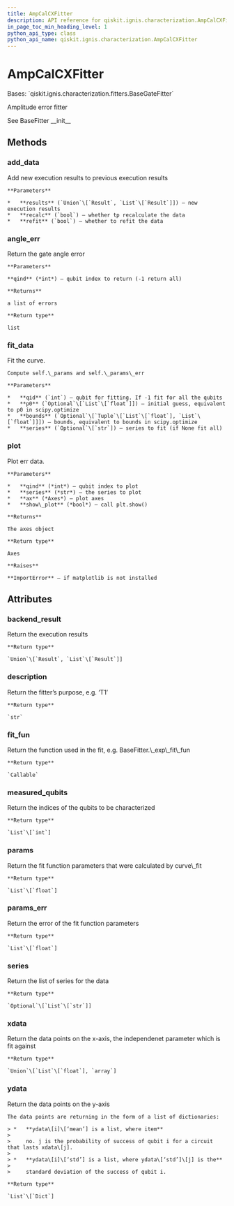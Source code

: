 ```yaml
---
title: AmpCalCXFitter
description: API reference for qiskit.ignis.characterization.AmpCalCXFitter
in_page_toc_min_heading_level: 1
python_api_type: class
python_api_name: qiskit.ignis.characterization.AmpCalCXFitter
---
```


# AmpCalCXFitter

<Class id="qiskit.ignis.characterization.AmpCalCXFitter" isDedicatedPage={true} github="https://github.com/qiskit-community/qiskit-ignis/tree/stable/0.7/qiskit/ignis/characterization/gates/fitters.py" signature="AmpCalCXFitter(backend_result, xdata, qubits, fit_p0, fit_bounds)" modifiers="class">
  Bases: `qiskit.ignis.characterization.fitters.BaseGateFitter`

  Amplitude error fitter

  See BaseFitter \_\_init\_\_

  ## Methods

  <span id="qiskit-ignis-characterization-ampcalcxfitter-add-data" />

  ### add\_data

  <Function id="qiskit.ignis.characterization.AmpCalCXFitter.add_data" signature="AmpCalCXFitter.add_data(results, recalc=True, refit=True)">
    Add new execution results to previous execution results

    **Parameters**

    *   **results** (`Union`\[`Result`, `List`\[`Result`]]) – new execution results
    *   **recalc** (`bool`) – whether tp recalculate the data
    *   **refit** (`bool`) – whether to refit the data
  </Function>

  <span id="qiskit-ignis-characterization-ampcalcxfitter-angle-err" />

  ### angle\_err

  <Function id="qiskit.ignis.characterization.AmpCalCXFitter.angle_err" signature="AmpCalCXFitter.angle_err(qind=- 1)">
    Return the gate angle error

    **Parameters**

    **qind** (*int*) – qubit index to return (-1 return all)

    **Returns**

    a list of errors

    **Return type**

    list
  </Function>

  <span id="qiskit-ignis-characterization-ampcalcxfitter-fit-data" />

  ### fit\_data

  <Function id="qiskit.ignis.characterization.AmpCalCXFitter.fit_data" signature="AmpCalCXFitter.fit_data(qid=- 1, p0=None, bounds=None, series=None)">
    Fit the curve.

    Compute self.\_params and self.\_params\_err

    **Parameters**

    *   **qid** (`int`) – qubit for fitting. If -1 fit for all the qubits
    *   **p0** (`Optional`\[`List`\[`float`]]) – initial guess, equivalent to p0 in scipy.optimize
    *   **bounds** (`Optional`\[`Tuple`\[`List`\[`float`], `List`\[`float`]]]) – bounds, equivalent to bounds in scipy.optimize
    *   **series** (`Optional`\[`str`]) – series to fit (if None fit all)
  </Function>

  <span id="qiskit-ignis-characterization-ampcalcxfitter-plot" />

  ### plot

  <Function id="qiskit.ignis.characterization.AmpCalCXFitter.plot" signature="AmpCalCXFitter.plot(qind, series='0', ax=None, show_plot=False)">
    Plot err data.

    **Parameters**

    *   **qind** (*int*) – qubit index to plot
    *   **series** (*str*) – the series to plot
    *   **ax** (*Axes*) – plot axes
    *   **show\_plot** (*bool*) – call plt.show()

    **Returns**

    The axes object

    **Return type**

    Axes

    **Raises**

    **ImportError** – if matplotlib is not installed
  </Function>

  ## Attributes

  ### backend\_result

  <Attribute id="qiskit.ignis.characterization.AmpCalCXFitter.backend_result">
    Return the execution results

    **Return type**

    `Union`\[`Result`, `List`\[`Result`]]
  </Attribute>

  ### description

  <Attribute id="qiskit.ignis.characterization.AmpCalCXFitter.description">
    Return the fitter’s purpose, e.g. ‘T1’

    **Return type**

    `str`
  </Attribute>

  ### fit\_fun

  <Attribute id="qiskit.ignis.characterization.AmpCalCXFitter.fit_fun">
    Return the function used in the fit, e.g. BaseFitter.\_exp\_fit\_fun

    **Return type**

    `Callable`
  </Attribute>

  ### measured\_qubits

  <Attribute id="qiskit.ignis.characterization.AmpCalCXFitter.measured_qubits">
    Return the indices of the qubits to be characterized

    **Return type**

    `List`\[`int`]
  </Attribute>

  ### params

  <Attribute id="qiskit.ignis.characterization.AmpCalCXFitter.params">
    Return the fit function parameters that were calculated by curve\_fit

    **Return type**

    `List`\[`float`]
  </Attribute>

  ### params\_err

  <Attribute id="qiskit.ignis.characterization.AmpCalCXFitter.params_err">
    Return the error of the fit function parameters

    **Return type**

    `List`\[`float`]
  </Attribute>

  ### series

  <Attribute id="qiskit.ignis.characterization.AmpCalCXFitter.series">
    Return the list of series for the data

    **Return type**

    `Optional`\[`List`\[`str`]]
  </Attribute>

  ### xdata

  <Attribute id="qiskit.ignis.characterization.AmpCalCXFitter.xdata">
    Return the data points on the x-axis, the independenet parameter which is fit against

    **Return type**

    `Union`\[`List`\[`float`], `array`]
  </Attribute>

  ### ydata

  <Attribute id="qiskit.ignis.characterization.AmpCalCXFitter.ydata">
    Return the data points on the y-axis

    The data points are returning in the form of a list of dictionaries:

    > *   **ydata\[i]\[‘mean’] is a list, where item**
    >
    >     no. j is the probability of success of qubit i for a circuit that lasts xdata\[j].
    >
    > *   **ydata\[i]\[‘std’] is a list, where ydata\[‘std’]\[j] is the**
    >
    >     standard deviation of the success of qubit i.

    **Return type**

    `List`\[`Dict`]
  </Attribute>
</Class>

